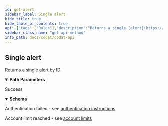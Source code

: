 ```yaml
---
id: get-alert
sidebar_label: Single alert
hide_title: true
hide_table_of_contents: true
api: {"tags":["Rules"],"description":"Returns a single [alert](https://docs.codat.io/docs/core-rules) by ID","operationId":"GetAlert","parameters":[{"name":"alertId","in":"path","required":true,"schema":{"type":"string","format":"uuid"}}],"responses":{"200":{"description":"Success","content":{"application/json":{"schema":{"type":"object","properties":{"id":{"type":"string","format":"uuid"},"ruleId":{"type":"string","format":"uuid"},"companyId":{"type":"string","format":"uuid"},"raisedOnUtc":{"type":"string","format":"date-time"},"resolvedOnUtc":{"type":"string","format":"date-time","nullable":true},"data":{"nullable":true}},"additionalProperties":false}}}},"401":{"description":"Authentication failed - see [authentication instructions](https://docs.codat.io/docs/authentication-1)"},"402":{"description":"Account limit reached - see [account limits](https://docs.codat.io/docs/environments-1)"}},"method":"get","path":"/rules/alerts/{alertId}","servers":[{"url":"https://api.codat.io","description":"Codat API (Production)"}],"security":[{"AuthorizationHeader":[]}],"securitySchemes":{"AuthorizationHeader":{"type":"apiKey","description":"The word \"Basic\" followed by a space and your API Key, base64 encoded, which can be found [here](https://portal-integration.codat.io/#/profile)","name":"Authorization","in":"header"}},"info":{"title":"Codat API","description":"[What's changed in our Swagger](https://docs.codat.io/docs/new-swagger-ui)","version":"v1"},"postman":{"name":"Single alert","description":{"content":"Returns a single [alert](https://docs.codat.io/docs/core-rules) by ID","type":"text/plain"},"url":{"path":["rules","alerts",":alertId"],"host":["{{baseUrl}}"],"query":[],"variable":[{"disabled":false,"description":{"content":"(Required) ","type":"text/plain"},"type":"any","value":"","key":"alertId"}]},"header":[{"key":"Accept","value":"application/json"}],"method":"GET"}}
sidebar_class_name: "get api-method"
info_path: docs/codat/codat-api
---
```



## Single alert



Returns a single [alert](https://docs.codat.io/docs/core-rules) by ID

<details style={{"marginBottom":"1rem"}} data-collapsed={false} open={true}><summary style={{}}><strong>Path Parameters</strong></summary><div><ul><ParamsItem className={"paramsItem"} param={{"name":"alertId","in":"path","required":true,"schema":{"type":"string","format":"uuid"}}}></ParamsItem></ul></div></details><div><ApiTabs><TabItem label={"200"} value={"200"}><div>

Success

</div><div><details style={{}} data-collapsed={false} open={true}><summary style={{"textAlign":"left"}}><strong>Schema</strong></summary><div style={{"textAlign":"left","marginLeft":"1rem"}}></div><ul style={{"marginLeft":"1rem"}}><SchemaItem collapsible={false} name={"id"} required={false} schemaDescription={undefined} schemaName={"uuid"} qualifierMessage={undefined}></SchemaItem><SchemaItem collapsible={false} name={"ruleId"} required={false} schemaDescription={undefined} schemaName={"uuid"} qualifierMessage={undefined}></SchemaItem><SchemaItem collapsible={false} name={"companyId"} required={false} schemaDescription={undefined} schemaName={"uuid"} qualifierMessage={undefined}></SchemaItem><SchemaItem collapsible={false} name={"raisedOnUtc"} required={false} schemaDescription={undefined} schemaName={"date-time"} qualifierMessage={undefined}></SchemaItem><SchemaItem collapsible={false} name={"resolvedOnUtc"} required={false} schemaDescription={undefined} schemaName={"date-time"} qualifierMessage={undefined}></SchemaItem><SchemaItem collapsible={false} name={"data"} required={false} schemaDescription={undefined} schemaName={""} qualifierMessage={undefined}></SchemaItem></ul></details></div></TabItem><TabItem label={"401"} value={"401"}><div>

Authentication failed - see [authentication instructions](https://docs.codat.io/docs/authentication-1)

</div><div></div></TabItem><TabItem label={"402"} value={"402"}><div>

Account limit reached - see [account limits](https://docs.codat.io/docs/environments-1)

</div><div></div></TabItem></ApiTabs></div>
      
